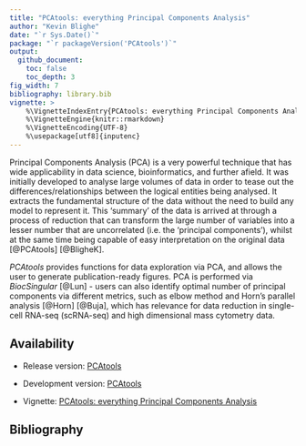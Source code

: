```yaml
---
title: "PCAtools: everything Principal Components Analysis"
author: "Kevin Blighe"
date: "`r Sys.Date()`"
package: "`r packageVersion('PCAtools')`"
output:
  github_document:
    toc: false
    toc_depth: 3
fig_width: 7
bibliography: library.bib
vignette: >
    %\VignetteIndexEntry{PCAtools: everything Principal Components Analysis}
    %\VignetteEngine{knitr::rmarkdown}
    %\VignetteEncoding{UTF-8}
    %\usepackage[utf8]{inputenc}
---
```



Principal Components Analysis (PCA) is a very powerful technique that has wide applicability in data science, bioinformatics, and further afield. It was initially developed to analyse large volumes of data in order to tease out the differences/relationships between the logical entities being analysed. It extracts the fundamental structure of the data without the need to build any model to represent it. This 'summary' of the data is arrived at through a process of reduction that can transform the large number of variables into a lesser number that are uncorrelated (i.e. the ‘principal components'), whilst at the same time being capable of easy interpretation on the original data [@PCAtools] [@BligheK].

*PCAtools* provides functions for data exploration via PCA, and allows the user to generate publication-ready figures. PCA is performed via *BiocSingular* [@Lun] - users can also identify optimal number of principal components via different metrics, such as elbow method and Horn's parallel analysis [@Horn] [@Buja], which has relevance for data reduction in single-cell RNA-seq (scRNA-seq) and high dimensional mass cytometry data.

## Availability

 - Release version: [PCAtools](https://www.bioconductor.org/packages/release/bioc/html/PCAtools.html)

 - Development version: [PCAtools](https://www.bioconductor.org/packages/devel/bioc/html/PCAtools.html)

 - Vignette: [PCAtools: everything Principal Components Analysis
](https://bioconductor.org/packages/release/bioc/vignettes/PCAtools/inst/doc/PCAtools.html)

## Bibliography

